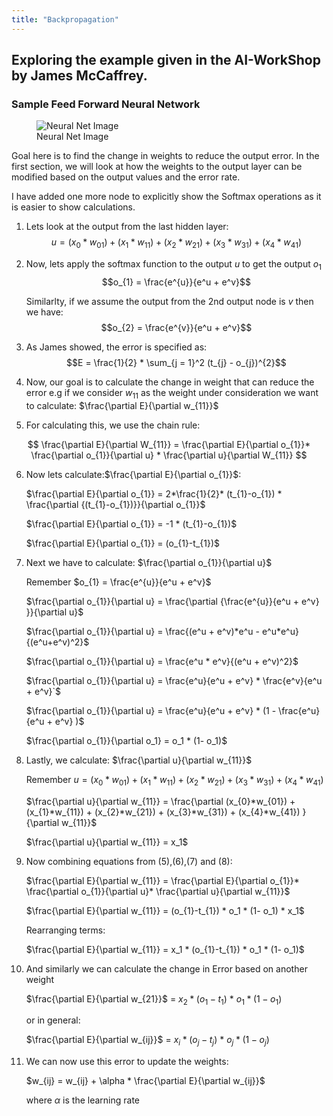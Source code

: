 ```yaml
---
title: "Backpropagation"
---
```


## Exploring the example given in the AI-WorkShop by James McCaffrey.

### Sample Feed Forward Neural Network
![Neural Net Image](NN1.PNG)

Goal here is to find the change in weights to reduce the output error. In the first section, we will look at how the weights to the output layer can be modified based on the output values and the error rate. 

I have added one more node to explicitly show the Softmax operations as it is easier to show calculations.

1) Lets look at the output from the last hidden layer:
    $$u = (x_{0}*w_{01}) + (x_{1}*w_{11}) + (x_{2}*w_{21}) + (x_{3}*w_{31}) + (x_{4}*w_{41})$$

2) Now, lets apply the softmax function to the output $u$ to get the output $o_{1}$
    $$o_{1} = \frac{e^{u}}{e^u + e^v}$$
    
    Similarlty, if we assume the output from the 2nd output node is $v$ then we have:
    $$o_{2} = \frac{e^{v}}{e^u + e^v}$$

    
3) As James showed, the error is specified as:
    $$E = \frac{1}{2} * \sum_{j = 1}^2 (t_{j} - o_{j})^{2}$$
    

4) Now, our goal is to calculate the change in weight that can reduce the error e.g if we consider $w_{11}$ as the 
  weight under consideration we want to calculate: $\frac{\partial E}{\partial w_{11}}$

5) For calculating this, we use the chain rule:
  
  $$ \frac{\partial E}{\partial W_{11}} = \frac{\partial E}{\partial o_{1}}* \frac{\partial o_{1}}{\partial u} *  \frac{\partial u}{\partial W_{11}} $$

6) Now lets calculate:$\frac{\partial E}{\partial o_{1}}$:
    
    $\frac{\partial E}{\partial o_{1}}  = 2*\frac{1}{2}* (t_{1}-o_{1}) * \frac{\partial {(t_{1}-o_{1})}}{\partial o_{1}}$
          
    $\frac{\partial E}{\partial o_{1}}  =  -1 * (t_{1}-o_{1})$
        
    $\frac{\partial E}{\partial o_{1}}  =  (o_{1}-t_{1})$ 
  
  
7) Next we have to calculate: $\frac{\partial o_{1}}{\partial u}$
    
    Remember $o_{1} = \frac{e^{u}}{e^u + e^v}$
    
    $\frac{\partial o_{1}}{\partial u} = \frac{\partial {\frac{e^{u}}{e^u + e^v} }}{\partial u}$
    
    $\frac{\partial o_{1}}{\partial u} = \frac{(e^u + e^v)*e^u - e^u*e^u}{(e^u+e^v)^2}$
    
    $\frac{\partial o_{1}}{\partial u} = \frac{e^u * e^v}{(e^u + e^v)^2}$
    
    $\frac{\partial o_{1}}{\partial u} = \frac{e^u}{e^u + e^v} * \frac{e^v}{e^u + e^v}`$
    
    $\frac{\partial o_{1}}{\partial u} = \frac{e^u}{e^u + e^v} * (1 - \frac{e^u}{e^u + e^v} )$
    
    $\frac{\partial o_{1}}{\partial o_1} = o_1 * (1- o_1)$

8) Lastly, we calculate: $\frac{\partial u}{\partial w_{11}}$ 
    
    Remember
      $u = (x_{0}*w_{01}) + (x_{1}*w_{11}) + (x_{2}*w_{21}) + (x_{3}*w_{31}) + (x_{4}*w_{41})$
    
    
    $\frac{\partial u}{\partial w_{11}} = \frac{\partial (x_{0}*w_{01}) + (x_{1}*w_{11}) + (x_{2}*w_{21}) + (x_{3}*w_{31}) + (x_{4}*w_{41})  }{\partial w_{11}}$
    
    $\frac{\partial u}{\partial w_{11}} = x_1$


9) Now combining equations from (5),(6),(7) and (8):


    $\frac{\partial E}{\partial w_{11}} = \frac{\partial E}{\partial o_{1}}* \frac{\partial o_{1}}{\partial u}* \frac{\partial u}{\partial w_{11}}$
    
    
    $\frac{\partial E}{\partial w_{11}} = (o_{1}-t_{1}) * o_1 * (1- o_1) * x_1$
      
    Rearranging terms:   
      
    $\frac{\partial E}{\partial w_{11}} = x_1 * (o_{1}-t_{1}) * o_1 * (1- o_1)$
  
10) And similarly we can calculate the change in Error based on another weight
    
    $\frac{\partial E}{\partial w_{21}}$ = $x_2 * (o_{1}-t_{1})$ $*$ $o_1 * (1- o_1)$
    
    or in general:
    
    $\frac{\partial E}{\partial w_{ij}}$ = $x_i * (o_{j}-t_{j})$ $*$ $o_j * (1- o_j)$
    

11) We can now use this error to update the weights:

    $w_{ij} = w_{ij} + \alpha * \frac{\partial E}{\partial w_{ij}}$

    where $\alpha$ is the learning rate


